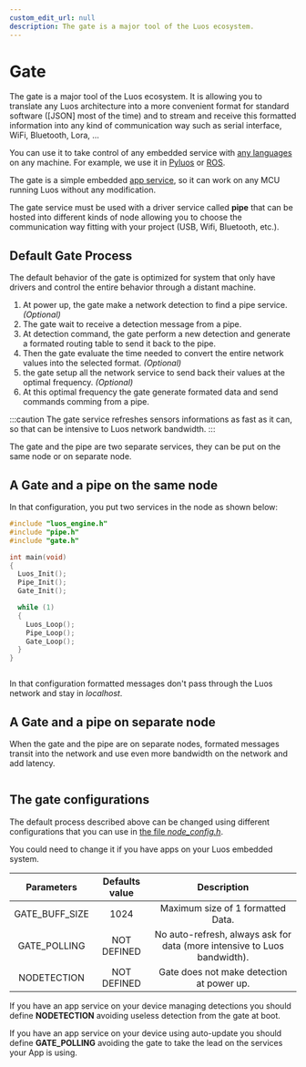 ```yaml
---
custom_edit_url: null
description: The gate is a major tool of the Luos ecosystem.
---
```



# Gate

The gate is a major tool of the Luos ecosystem. It is allowing you to translate any Luos architecture into a more convenient format for standard software ([JSON] most of the time) and to stream and receive this formatted information into any kind of communication way such as serial interface, WiFi, Bluetooth, Lora, ...

You can use it to take control of any embedded service with [any languages](./api-json) on any machine. For example, we use it in [Pyluos](../integrations/pyluos) or [ROS](../integrations/ros).

The gate is a simple embedded [app service](../luos-technology/services/create-services#apps-guidelines), so it can work on any MCU running Luos without any modification.

The gate service must be used with a driver service called **pipe** that can be hosted into different kinds of <Tooltip def={useDocusaurusContext().siteConfig.customFields.node_def}>node</Tooltip> allowing you to choose the communication way fitting with your project (USB, Wifi, Bluetooth, etc.).

## Default Gate Process

The default behavior of the gate is optimized for system that only have drivers and control the entire behavior through a distant machine.

1.  At power up, the gate make a network detection to find a pipe service. _(Optional)_
2.  The gate wait to receive a detection message from a pipe.
3.  At detection command, the gate perform a new detection and generate a formated routing table to send it back to the pipe.
4.  Then the gate evaluate the time needed to convert the entire network values into the selected format. _(Optional)_
5.  the gate setup all the network service to send back their values at the optimal frequency. _(Optional)_
6.  At this optimal frequency the gate generate formated data and send commands comming from a pipe.

:::caution
The gate service refreshes sensors informations as fast as it can, so that can be intensive to Luos network bandwidth.
:::

The gate and the pipe are two separate services, they can be put on the same node or on separate node.

## A Gate and a pipe on the same node

In that configuration, you put two services in the node as shown below:

```c
#include "luos_engine.h"
#include "pipe.h"
#include "gate.h"

int main(void)
{
  Luos_Init();
  Pipe_Init();
  Gate_Init();

  while (1)
  {
    Luos_Loop();
    Pipe_Loop();
    Gate_Loop();
  }
}
```

<div align="center">
  <Image
    sources={{ light: '/assets/images/gate_pipe.svg', dark: '/assets/images/gate_pipe_dark.svg' }}
  />
</div>

In that configuration formatted messages don't pass through the Luos network and stay in _localhost_.

## A Gate and a pipe on separate node

When the gate and the pipe are on separate nodes, formated messages transit into the network and use even more bandwidth on the network and add latency.

<div align="center">
  <Image
    sources={{
      light: '/assets/images/gate_pipe_separate.svg',
      dark: '/assets/images/gate_pipe_separate-dark.svg',
    }}
  />
</div>

## The gate configurations

The default process described above can be changed using different configurations that you can use in [the file _node_config.h_](../luos-technology/basics/organization#configuration).

You could need to change it if you have apps on your Luos embedded system.

|   Parameters   | Defaults value |                               Description                                |
| :------------: | :------------: | :----------------------------------------------------------------------: |
| GATE_BUFF_SIZE |      1024      |                    Maximum size of 1 formatted Data.                     |
|  GATE_POLLING  |  NOT DEFINED   | No auto-refresh, always ask for data (more intensive to Luos bandwidth). |
|  NODETECTION   |  NOT DEFINED   |                Gate does not make detection at power up.                 |

If you have an app service on your device managing detections you should define **NODETECTION** avoiding useless detection from the gate at boot.

If you have an app service on your device using auto-update you should define **GATE_POLLING** avoiding the gate to take the lead on the services your App is using.
